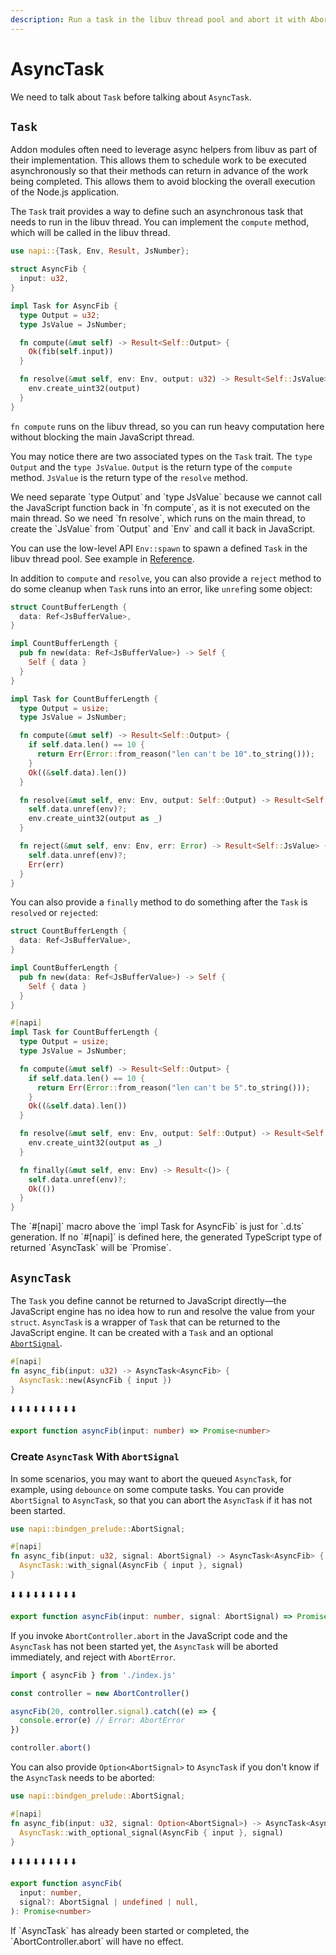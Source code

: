 ```yaml
---
description: Run a task in the libuv thread pool and abort it with AbortSignal.
---
```


# AsyncTask

We need to talk about `Task` before talking about `AsyncTask`.

## `Task`

Addon modules often need to leverage async helpers from libuv as part of their implementation. This allows them to schedule work to be executed asynchronously so that their methods can return in advance of the work being completed. This allows them to avoid blocking the overall execution of the Node.js application.

The `Task` trait provides a way to define such an asynchronous task that needs to run in the libuv thread. You can implement the `compute` method, which will be called in the libuv thread.

```rust {11-13} filename="lib.rs"
use napi::{Task, Env, Result, JsNumber};

struct AsyncFib {
  input: u32,
}

impl Task for AsyncFib {
  type Output = u32;
  type JsValue = JsNumber;

  fn compute(&mut self) -> Result<Self::Output> {
    Ok(fib(self.input))
  }

  fn resolve(&mut self, env: Env, output: u32) -> Result<Self::JsValue> {
    env.create_uint32(output)
  }
}
```

`fn compute` runs on the libuv thread, so you can run heavy computation here without blocking the main JavaScript thread.

You may notice there are two associated types on the `Task` trait. The `type Output` and the `type JsValue`. `Output` is the return type of the `compute` method. `JsValue` is the return type of the `resolve` method.


<Callout>
  We need separate `type Output` and `type JsValue` because we cannot call the
  JavaScript function back in `fn compute`, as it is not executed on the main
  thread. So we need `fn resolve`, which runs on the main thread, to create the
  `JsValue` from `Output` and `Env` and call it back in JavaScript.
</Callout>

You can use the low-level API `Env::spawn` to spawn a defined `Task` in the libuv thread pool. See example in [Reference](../compat-mode/concepts/ref).

In addition to `compute` and `resolve`, you can also provide a `reject` method to do some cleanup when `Task` runs into an error, like `unref`ing some object:

```rust {28} filename="lib.rs"
struct CountBufferLength {
  data: Ref<JsBufferValue>,
}

impl CountBufferLength {
  pub fn new(data: Ref<JsBufferValue>) -> Self {
    Self { data }
  }
}

impl Task for CountBufferLength {
  type Output = usize;
  type JsValue = JsNumber;

  fn compute(&mut self) -> Result<Self::Output> {
    if self.data.len() == 10 {
      return Err(Error::from_reason("len can't be 10".to_string()));
    }
    Ok((&self.data).len())
  }

  fn resolve(&mut self, env: Env, output: Self::Output) -> Result<Self::JsValue> {
    self.data.unref(env)?;
    env.create_uint32(output as _)
  }

  fn reject(&mut self, env: Env, err: Error) -> Result<Self::JsValue> {
    self.data.unref(env)?;
    Err(err)
  }
}
```

You can also provide a `finally` method to do something after the `Task` is `resolved` or `rejected`:

```rust {27} filename="lib.rs"
struct CountBufferLength {
  data: Ref<JsBufferValue>,
}

impl CountBufferLength {
  pub fn new(data: Ref<JsBufferValue>) -> Self {
    Self { data }
  }
}

#[napi]
impl Task for CountBufferLength {
  type Output = usize;
  type JsValue = JsNumber;

  fn compute(&mut self) -> Result<Self::Output> {
    if self.data.len() == 10 {
      return Err(Error::from_reason("len can't be 5".to_string()));
    }
    Ok((&self.data).len())
  }

  fn resolve(&mut self, env: Env, output: Self::Output) -> Result<Self::JsValue> {
    env.create_uint32(output as _)
  }

  fn finally(&mut self, env: Env) -> Result<()> {
    self.data.unref(env)?;
    Ok(())
  }
}
```

<Callout>
The `#[napi]` macro above the `impl Task for AsyncFib` is just for `.d.ts` generation. If no `#[napi]` is defined here, the generated TypeScript type of returned `AsyncTask` will be `Promise<unknown>`.
</Callout>

## `AsyncTask`

The `Task` you define cannot be returned to JavaScript directly—the JavaScript engine has no idea how to run and resolve the value from your `struct`. `AsyncTask` is a wrapper of `Task` that can be returned to the JavaScript engine. It can be created with a `Task` and an optional [`AbortSignal`](https://developer.mozilla.org/en-US/docs/Web/API/AbortSignal).

```rust filename="lib.rs"
#[napi]
fn async_fib(input: u32) -> AsyncTask<AsyncFib> {
  AsyncTask::new(AsyncFib { input })
}
```

⬇️ ⬇️ ⬇️ ⬇️ ⬇️ ⬇️ ⬇️ ⬇️ ⬇️

```ts filename="index.d.ts"
export function asyncFib(input: number) => Promise<number>
```

### Create `AsyncTask` With `AbortSignal`

In some scenarios, you may want to abort the queued `AsyncTask`, for example, using `debounce` on some compute tasks. You can provide `AbortSignal` to `AsyncTask`, so that you can abort the `AsyncTask` if it has not been started.

```rust {4} filename="lib.rs"
use napi::bindgen_prelude::AbortSignal;

#[napi]
fn async_fib(input: u32, signal: AbortSignal) -> AsyncTask<AsyncFib> {
  AsyncTask::with_signal(AsyncFib { input }, signal)
}
```

⬇️ ⬇️ ⬇️ ⬇️ ⬇️ ⬇️ ⬇️ ⬇️ ⬇️

```ts filename="index.d.ts"
export function asyncFib(input: number, signal: AbortSignal) => Promise<number>
```

If you invoke `AbortController.abort` in the JavaScript code and the `AsyncTask` has not been started yet, the `AsyncTask` will be aborted immediately, and reject with `AbortError`.

```js {6} filename="test.mjs"
import { asyncFib } from './index.js'

const controller = new AbortController()

asyncFib(20, controller.signal).catch((e) => {
  console.error(e) // Error: AbortError
})

controller.abort()
```

You can also provide `Option<AbortSignal>` to `AsyncTask` if you don't know if the `AsyncTask` needs to be aborted:

```rust filename="lib.rs"
use napi::bindgen_prelude::AbortSignal;

#[napi]
fn async_fib(input: u32, signal: Option<AbortSignal>) -> AsyncTask<AsyncFib> {
  AsyncTask::with_optional_signal(AsyncFib { input }, signal)
}
```

⬇️ ⬇️ ⬇️ ⬇️ ⬇️ ⬇️ ⬇️ ⬇️ ⬇️

```ts filename="index.d.ts"
export function asyncFib(
  input: number,
  signal?: AbortSignal | undefined | null,
): Promise<number>
```

<Callout>
  If `AsyncTask` has already been started or completed, the
  `AbortController.abort` will have no effect.
</Callout>
